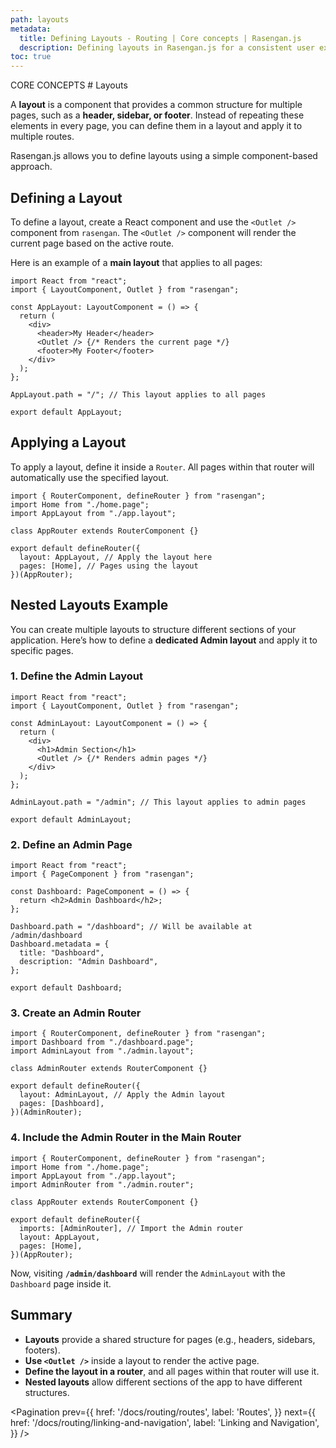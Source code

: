 ```yaml
---
path: layouts
metadata:
  title: Defining Layouts - Routing | Core concepts | Rasengan.js
  description: Defining layouts in Rasengan.js for a consistent user experience.
toc: true
---
```



<span className="text-[12px] font-mono-regular text-foreground/60">
  CORE CONCEPTS
</span>
# Layouts

A **layout** is a component that provides a common structure for multiple pages, such as a **header, sidebar, or footer**. Instead of repeating these elements in every page, you can define them in a layout and apply it to multiple routes.

Rasengan.js allows you to define layouts using a simple component-based approach.


## Defining a Layout

To define a layout, create a React component and use the `<Outlet />` component from `rasengan`. The `<Outlet />` component will render the current page based on the active route.

Here is an example of a **main layout** that applies to all pages:

```tsx title="src/app/app.layout.tsx" showLineNumbers
import React from "react";
import { LayoutComponent, Outlet } from "rasengan";

const AppLayout: LayoutComponent = () => {
  return (
    <div>
      <header>My Header</header>
      <Outlet /> {/* Renders the current page */}
      <footer>My Footer</footer>
    </div>
  );
};

AppLayout.path = "/"; // This layout applies to all pages

export default AppLayout;
```

## Applying a Layout

To apply a layout, define it inside a `Router`. All pages within that router will automatically use the specified layout.

```tsx title="src/app/app.router.ts" showLineNumbers
import { RouterComponent, defineRouter } from "rasengan";
import Home from "./home.page";
import AppLayout from "./app.layout";

class AppRouter extends RouterComponent {}

export default defineRouter({
  layout: AppLayout, // Apply the layout here
  pages: [Home], // Pages using the layout
})(AppRouter);
```

## Nested Layouts Example

You can create multiple layouts to structure different sections of your application. Here’s how to define a **dedicated Admin layout** and apply it to specific pages.

### 1. Define the Admin Layout

```tsx title="src/app/admin.layout.tsx" showLineNumbers
import React from "react";
import { LayoutComponent, Outlet } from "rasengan";

const AdminLayout: LayoutComponent = () => {
  return (
    <div>
      <h1>Admin Section</h1>
      <Outlet /> {/* Renders admin pages */}
    </div>
  );
};

AdminLayout.path = "/admin"; // This layout applies to admin pages

export default AdminLayout;
```

### 2. Define an Admin Page

```tsx title="src/app/dashboard.page.tsx" showLineNumbers
import React from "react";
import { PageComponent } from "rasengan";

const Dashboard: PageComponent = () => {
  return <h2>Admin Dashboard</h2>;
};

Dashboard.path = "/dashboard"; // Will be available at /admin/dashboard
Dashboard.metadata = {
  title: "Dashboard",
  description: "Admin Dashboard",
};

export default Dashboard;
```

### 3. Create an Admin Router

```tsx title="src/app/admin.router.ts" showLineNumbers
import { RouterComponent, defineRouter } from "rasengan";
import Dashboard from "./dashboard.page";
import AdminLayout from "./admin.layout";

class AdminRouter extends RouterComponent {}

export default defineRouter({
  layout: AdminLayout, // Apply the Admin layout
  pages: [Dashboard],
})(AdminRouter);
```

### 4. Include the Admin Router in the Main Router

```tsx title="src/app/app.router.ts" showLineNumbers {9}
import { RouterComponent, defineRouter } from "rasengan";
import Home from "./home.page";
import AppLayout from "./app.layout";
import AdminRouter from "./admin.router";

class AppRouter extends RouterComponent {}

export default defineRouter({
  imports: [AdminRouter], // Import the Admin router
  layout: AppLayout,
  pages: [Home],
})(AppRouter);
```

Now, visiting **`/admin/dashboard`** will render the `AdminLayout` with the `Dashboard` page inside it.


## Summary

- **Layouts** provide a shared structure for pages (e.g., headers, sidebars, footers).
- **Use `<Outlet />`** inside a layout to render the active page.
- **Define the layout in a router**, and all pages within that router will use it.
- **Nested layouts** allow different sections of the app to have different structures.

<Pagination 
  prev={{
    href: '/docs/routing/routes',
    label: 'Routes',
  }}
  next={{
    href: '/docs/routing/linking-and-navigation',
    label: 'Linking and Navigation',
  }}
/>